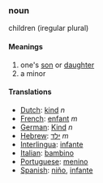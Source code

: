 ===noun===
children (iregular plural)

====Meanings====
#one's [[son]] or [[daughter]]
#a minor
====Translations====
*[[Dutch]]: [[kind]] ''n''
*[[French]]: [[enfant]] ''m''
*[[German]]: [[Kind]] ''n''
*[[Hebrew]]: [[ילד]] ''m''
*[[Interlingua]]: [[infante]]
*[[Italian]]: [[bambino]]
*[[Portuguese]]: [[menino]]
*[[Spanish]]: [[niño]], [[infante]]